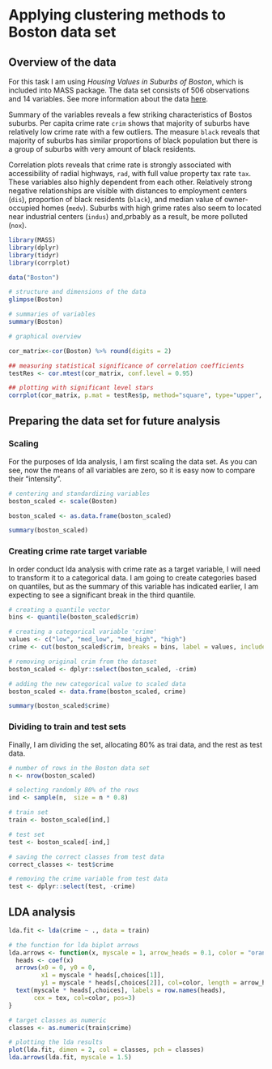 # Applying clustering methods to Boston data set


## Overview of the data

For this task I am using *Housing Values in Suburbs of Boston*, which is included into MASS package. The data set consists of 506 observations and 14 variables. See more information about the data [here](https://stat.ethz.ch/R-manual/R-devel/library/MASS/html/Boston.html).

Summary of the variables reveals a few striking characteristics of Bostos suburbs. Per capita crime rate `crim` shows that majority of suburbs have relatively low crime rate with a few outliers. The measure  `black` reveals that majority of suburbs has similar proportions of black population but there is a group of suburbs with very amount of black residents.

Correlation plots reveals that crime rate is strongly associated with accessibility of radial highways, `rad`,  with full value property tax rate `tax`. These variables also highly dependent from each other. Relatively strong negative relationships are visible with distances to employment centers (`dis`), proportion of black residents (`black`), and median value of owner-occupied homes (`medv`). Suburbs with high grime rates also seem to located near industrial centers (`indus`) and,prbably as a result, be more polluted (`nox`).

```r
library(MASS)
library(dplyr)
library(tidyr)
library(corrplot)

data("Boston")

# structure and dimensions of the data
glimpse(Boston)

# summaries of variables
summary(Boston)

# graphical overview

cor_matrix<-cor(Boston) %>% round(digits = 2)

## measuring statistical significance of correlation coefficients
testRes <- cor.mtest(cor_matrix, conf.level = 0.95)

## plotting with significant level stars
corrplot(cor_matrix, p.mat = testRes$p, method="square", type="upper", cl.pos="b", tl.pos="d", tl.cex = 0.6, sig.level = c(0.001, 0.01, 0.05), pch.cex = 0.9, insig = 'label_sig', pch.col = 'black')

```

## Preparing the data set for future analysis

### Scaling

For the purposes of lda analysis, I am first scaling the data set. As you can see, now the means of all variables are zero, so it is easy now to compare their "intensity".

```r
# centering and standardizing variables
boston_scaled <- scale(Boston)

boston_scaled <- as.data.frame(boston_scaled)

summary(boston_scaled)

```

### Creating crime rate target variable

In order conduct lda analysis with crime rate as a target variable, I will need to transform it to a categorical data. I am going to create categories based on quantiles, but as the summary of this variable has indicated earlier, I am expecting to see a significant break in the third quantile.

```r
# creating a quantile vector
bins <- quantile(boston_scaled$crim)

# creating a categorical variable 'crime'
values <- c("low", "med_low", "med_high", "high")
crime <- cut(boston_scaled$crim, breaks = bins, label = values, include.lowest = TRUE)

# removing original crim from the dataset
boston_scaled <- dplyr::select(boston_scaled, -crim)

# adding the new categorical value to scaled data
boston_scaled <- data.frame(boston_scaled, crime)

summary(boston_scaled$crime)

```

### Dividing to train and test sets

Finally, I am dividing the set, allocating 80% as trai data, and the rest as test data.

```r
# number of rows in the Boston data set 
n <- nrow(boston_scaled)

# selecting randomly 80% of the rows
ind <- sample(n,  size = n * 0.8)

# train set
train <- boston_scaled[ind,]

# test set 
test <- boston_scaled[-ind,]

# saving the correct classes from test data
correct_classes <- test$crime

# removing the crime variable from test data
test <- dplyr::select(test, -crime)
```

## LDA analysis

```r
lda.fit <- lda(crime ~ ., data = train)

# the function for lda biplot arrows
lda.arrows <- function(x, myscale = 1, arrow_heads = 0.1, color = "orange", tex = 0.75, choices = c(1,2)){
  heads <- coef(x)
  arrows(x0 = 0, y0 = 0, 
         x1 = myscale * heads[,choices[1]], 
         y1 = myscale * heads[,choices[2]], col=color, length = arrow_heads)
  text(myscale * heads[,choices], labels = row.names(heads), 
       cex = tex, col=color, pos=3)
}

# target classes as numeric
classes <- as.numeric(train$crime)

# plotting the lda results
plot(lda.fit, dimen = 2, col = classes, pch = classes)
lda.arrows(lda.fit, myscale = 1.5)
```

